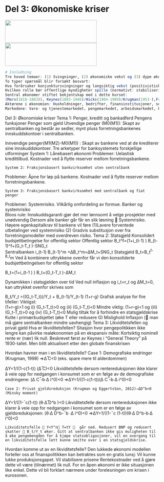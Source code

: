 
# Del 3: Økonomiske kriser
<img id='grede' src="bilder/depression.jpg" height="75px" width="300px" />
<img id='grere' src="bilder/recession.jpg" height="75px" width="300px" />

```r
# Innledning
Tre hoved temaer: (1) Svingninger, (2) økonomiske vekst og (3) dype økonomiske kriser.
To typer spørsmål blir forsøkt besvart: 
Hva forårsaker konjunktursvingninger og langsiktig vekst (positivistisk)?: 
Hvilken rolle bør offentlige myndigheter spille (normativt: stabiliseringspolitikk og vekstpolitikk)?
Sentral økonomer stiftet bekjentskap med i dette kurset:
(Marx(1818-1883)), Keynes(1883-1946)/Hicks(1904-1989)/Krugman(1953-),Friedman(1912-2006),Hayek(1899-1992)(Mises)/Minsky(1919-1996)
Aktørene i økonomien: Husholdninger, bedrifter, finansinstitusjoner, sentralbanken og offentlige myndigheter
Markedene: Vare- og tjenestemarkedet, pengemarkedet, arbeidsmarkedet, bankkreditt og valutakursmarkedet.
```

Del 3: Økonomiske kriser
Tema 1: Penger, kreditt og bankadferd
Pengens funksjoner 
	Penger som gjeld
Utvendige penger (M0(M1)): 
Skapt av sentralbanken og består av sedler, mynt pluss forretningsbankenes innskuddskontoer i sentralbanken. 

Innvendige penger(M1(M2)-M0(M1)) : 
Skapt av bankene ved at de krediterer sine innskuddskontoer.
Tre arketyper for banksystemets forskjellige utforminger 
	System 1: Lånebasert økonomi 
Problemer:
Uelastisk kredittilbud.
Kostnader ved å flytte reserver mellom forretningsbankene.

	System 2: Fraksjonsbasert bankvirksomhet uten sentralbank
Problemer:
Åpne for løp på bankene.
Kostnader ved å flytte reserver mellom forretningsbankene.

	System 3: Fraksjonsbasert bankvirksomhet med sentralbank og fiat penger
Problemer:
Systemrisiko.
Vilkårlig omfordeling av formue.
Banker og systemrisiko  
	Bloos rule: Innskuddsgaranti gjør det mer lønnsomt å velge prosjekter med unødvendig 
Dersom alle banker går får en slik løsning  Systemrisiko.
	Høyere egenkapitalkrav til bankene vil føre (1)Lavere forventede utbetalinger ved systemrisiko (2) Gradvis substitusjon over fra forretningsmodeller med overdreven risiko. 
Tema 2: Statsgjeld
Konsolidert budsjettbetingelse for offentlig sektor
Offentlig sektor
B_t^f=(1+i_(t-1) ) B_(t-1)^f+(G_t-T_t )-SNG_t    
Sentralbanken
i_(t-1) B_(t-1)^m  +∆B_t^m=∆M_t+SNG_t
Statsgjeld
B_t=B_t^f-B_t^m
	Ved å kombinere uttrykkene ovenfor får vi den konsoliderte budsjettbetingelsen for offentlig sektor

B_t=(1+i_(t-1 ) ) B_t+(G_t-T_t )-ΔM_t

Dynamikken i statsgjelden over tid
	Ved null inflasjon og  i_t=r_t og ΔM_t=0, kan uttrykket ovenfor skrives som 

B_t/Y_t =((G_t-T_t))/Y_t +  B_(t-1)/Y_(t-1) (1+r-g)
	Grafisk analyse for fire tifeller:
Viktigst:  
(1+r-g)>1 og  (i) (G_t-T_t)>0  og (ii) (G_t-T_t)<0 
Mindre viktig:
 (1+r-g)<1 og  (iii) (G_t-T_t)>0  og (iv) (G_t-T_t)<0
Mulig tiltak for å forhindre en statsgjeldskrise
	Kutte i primærbudsjettet (øke T eller redusere G)
	Mislighold
	Inflasjon ( man må gjøre sentralbanken mindre uavhengig)
Tema 3: Likviditetsfellen og privat gjeld
Hva er likviditetsfellen?
	Sitasjon hvor pengepolitikken ikke lengre kan påvirke realøkonomien på en ekspansiv måte: Kortsiktig nominell rente er (nær) lik null.
	Beskrevet først av Keynes i “General Theory” på 1930-tallet. Men blitt aktualisert etter den globale finanskrisen

Hvordan havner man i en likviditetsfelle?
	Case 1: Demografiske endringer (Krugman, 1998) ⇒Δ ̅C<0 (eks. spare mere til alderdommen)

ΔY=1/((1-c(1-t)) (Δ ̅C)<0
Likviditetsfelle dersom rentereduksjonen ikke klarer å veie opp for nedgangen i konsumet som er en følge av de demografiske endringene: 
(Δ C ̅-b∙Δ i^0)<0
⇒ΔY=1/((1-c(1-t))(Δ C ̅-b∙Δ i^0)<0


	Case 2: Privat gjeldsreduksjon (Krugman og EggertsSon, 2012)⇒ΔD^b<0 (Minsky moment)


ΔY=1/((1-¯c(1-t)) (θ∙Δ ̅D^b )<0
Likviditetsfelle dersom rentereduksjonen ikke klarer å veie opp for nedgangen i konsumet som er en følge av gjeldsreduksjonen:
 (θ∙Δ D^b-¯b  ∙Δ i^0)<0
⇒ΔY=1/((1-¯c  (1-t))(θ∙Δ D^b-b∙Δ i^0)<0

	Likviditetsfelle  Y<Y^n T=tY   går ned. Redusert BNP og redusert skatter  B_t/Y_t øker. Gitt at sentralbanken ikke gis muligheten til å øke pengemengden for å kjøpe statsobligasjoner, vil en overgang til en likviditetsfelle lett kunne smitte over i en statsgjeldskrise.  
Hvordan komme ut av en likviditetsfelle?
	Den lukkede økonomi modellen forteller oss at finanspolitikken kan betraktes som en gratis lunsj:
	Vil kunne lukke produksjonsgapet.
	Vil stabilisere prisene
	Rentekostnader ved å gjøre dette vil være (tilnærmet) lik null. 
	For en åpen økonomi er ikke situasjonen like enkel.  Dette vil bli forklart nærmere under forelesningen om krisen i eurosonen. 
